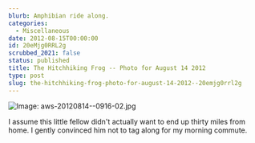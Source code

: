 ```yaml
---
blurb: Amphibian ride along.
categories:
  - Miscellaneous
date: 2012-08-15T00:00:00
id: 20eMjg0RRL2g
scrubbed_2021: false
status: published
title: The Hitchhiking Frog -- Photo for August 14 2012
type: post
slug: the-hitchhiking-frog-photo-for-august-14-2012--20emjg0rrl2g
---
```


![Image: aws-20120814--0916-02.jpg](/aws-20120814--0916-02.jpg)

I assume this little fellow didn't actually want to end up thirty miles from home. I gently convinced him not to tag along for my morning commute.